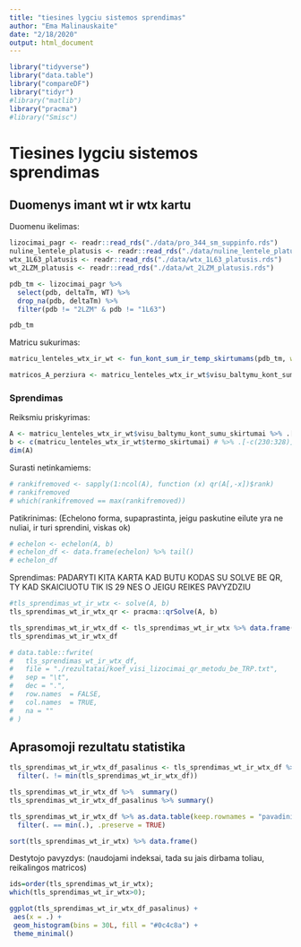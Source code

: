 ```yaml
---
title: "tiesines lygciu sistemos sprendimas"
author: "Ema Malinauskaite"
date: "2/18/2020"
output: html_document
---
```


```r
library("tidyverse")
library("data.table")
library("compareDF")
library("tidyr")
#library("matlib")
library("pracma")
#library("Smisc")
```

# Tiesines lygciu sistemos sprendimas
## Duomenys imant wt ir wtx kartu
Duomenu ikelimas:
```r
lizocimai_pagr <- readr::read_rds("./data/pro_344_sm_suppinfo.rds")
nuline_lentele_platusis <- readr::read_rds("./data/nuline_lentele_platusis.rds")
wtx_1L63_platusis <- readr::read_rds("./data/wtx_1L63_platusis.rds")
wt_2LZM_platusis <- readr::read_rds("./data/wt_2LZM_platusis.rds")
```

```r
pdb_tm <- lizocimai_pagr %>% 
  select(pdb, deltaTm, WT) %>% 
  drop_na(pdb, deltaTm) %>% 
  filter(pdb != "2LZM" & pdb != "1L63")

pdb_tm
```

Matricu sukurimas:
```r
matricu_lenteles_wtx_ir_wt <- fun_kont_sum_ir_temp_skirtumams(pdb_tm, wtx_platusis = wtx_1L63_platusis, wt_platusis = wt_2LZM_platusis, nuline_lentele_platusis)
```

```r
matricos_A_perziura <- matricu_lenteles_wtx_ir_wt$visu_baltymu_kont_sumu_skirtumai %>% data.frame()
```

### Sprendimas

Reiksmiu priskyrimas:
```r
A <- matricu_lenteles_wtx_ir_wt$visu_baltymu_kont_sumu_skirtumai %>% .[, -225] #.[-c(230:328), -225]
b <- c(matricu_lenteles_wtx_ir_wt$termo_skirtumai) # %>% .[-c(230:328)]
dim(A)
```

Surasti netinkamiems:
```r
# rankifremoved <- sapply(1:ncol(A), function (x) qr(A[,-x])$rank)
# rankifremoved
# which(rankifremoved == max(rankifremoved))
```

Patikrinimas:
(Echelono forma, supaprastinta, jeigu paskutine eilute yra ne nuliai, ir turi sprendini, viskas ok)
```r
# echelon <- echelon(A, b)
# echelon_df <- data.frame(echelon) %>% tail()
# echelon_df
```

Sprendimas:
PADARYTI KITA KARTA KAD BUTU KODAS SU SOLVE BE QR, TY KAD SKAICIUOTU TIK IS 29 NES O JEIGU REIKES PAVYZDZIU
```r
#tls_sprendimas_wt_ir_wtx <- solve(A, b)
tls_sprendimas_wt_ir_wtx_qr <- pracma::qrSolve(A, b)
```

```r
tls_sprendimas_wt_ir_wtx_df <- tls_sprendimas_wt_ir_wtx %>% data.frame() 
tls_sprendimas_wt_ir_wtx_df

# data.table::fwrite(
#   tls_sprendimas_wt_ir_wtx_df,
#   file = "./rezultatai/koef_visi_lizocimai_qr_metodu_be_TRP.txt",
#   sep = "\t",
#   dec = ".",
#   row.names  = FALSE,
#   col.names  = TRUE,
#   na = ""
# )
```

## Aprasomoji rezultatu statistika
```r
tls_sprendimas_wt_ir_wtx_df_pasalinus <- tls_sprendimas_wt_ir_wtx_df %>% 
  filter(. != min(tls_sprendimas_wt_ir_wtx_df)) 

tls_sprendimas_wt_ir_wtx_df %>%  summary()
tls_sprendimas_wt_ir_wtx_df_pasalinus %>% summary()

tls_sprendimas_wt_ir_wtx_df %>% as.data.table(keep.rownames = "pavadinimas") %>% 
  filter(. == min(.), .preserve = TRUE)

sort(tls_sprendimas_wt_ir_wtx) %>% data.frame()

```

Destytojo pavyzdys:
(naudojami indeksai, tada su jais dirbama toliau, reikalingos matricos)
```r
ids=order(tls_sprendimas_wt_ir_wtx);
which(tls_sprendimas_wt_ir_wtx>0);
```


```r
ggplot(tls_sprendimas_wt_ir_wtx_df_pasalinus) +
 aes(x = .) +
 geom_histogram(bins = 30L, fill = "#0c4c8a") +
 theme_minimal()
```

